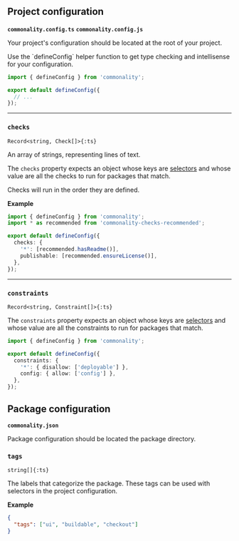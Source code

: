 ## Project configuration

**`commonality.config.ts`** **`commonality.config.js`**

Your project's configuration should be located at the root of your project.

<Tip>
  Use the `defineConfig` helper function to get type checking and intellisense
  for your configuration.
</Tip>

```ts filename="commonality.config.ts"
import { defineConfig } from 'commonality';

export default defineConfig({
  // ...
});
```

---

### `checks`

`Record<string, Check[]>{:ts}`

<ResponseField name="lines" type="string[]" required>
An array of strings, representing lines of text.
</ResponseField>


The `checks` property expects an object whose keys are [selectors](/docs/selectors) and whose value are all the checks to run for packages that match.

<Note>Checks will run in the order they are defined.</Note>

**Example**

```ts filename="commonality.config.ts"
import { defineConfig } from 'commonality';
import * as recommended from 'commonality-checks-recommended';

export default defineConfig({
  checks: {
    '*': [recommended.hasReadme()],
    publishable: [recommended.ensureLicense()],
  },
});
```

---

### `constraints`


`Record<string, Constraint[]>{:ts}`


The `constraints` property expects an object whose keys are [selectors](/docs/selectors) and whose value are all the constraints to run for packages that match.

```ts filename="commonality.config.ts"
import { defineConfig } from 'commonality';

export default defineConfig({
  constraints: {
    '*': { disallow: ['deployable'] },
    config: { allow: ['config'] },
  },
});
```

## Package configuration

**`commonality.json`**

Package configuration should be located the package directory.

### `tags`


`string[]{:ts}`


The labels that categorize the package. These tags can be used with selectors in the project configuration.

**Example**

```json filename="commonality.json"
{
  "tags": ["ui", "buildable", "checkout"]
}
```

